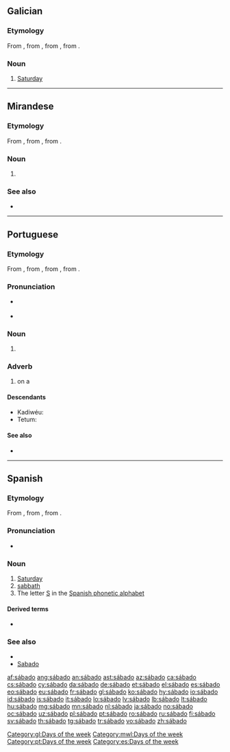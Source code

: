 ==Galician==
{{wikipedia|lang=gl}}

===Etymology===
From {{etyl|roa-opt|gl}} {{term|sabado|lang=roa-opt}}, from {{etyl|EL.|gl}} {{term|sabbatum|lang=la}}, from {{etyl|grc|gl}} {{term|σάββατον||Sabbath|tr=sabbaton|lang=grc}}, from {{etyl|he|gl}} {{term|שַׁבָּת||Sabbath|tr=shabát|lang=he}}.

===Noun===
{{head|gl|noun|g=m}}

# [[Saturday]]

[[Category:gl:Days of the week]]

----

==Mirandese==

===Etymology===
From {{etyl|EL.|mwl}} {{m|la|sabbatum}}, from {{etyl|grc|mwl}} {{m|grc|σάββατον||Sabbath|tr=sabbaton}}, from {{etyl|he|mwl}} {{m|he|שַׁבָּת||Sabbath|tr=shabát}}.

===Noun===
{{mwl-noun|m}}

# {{l/en|Saturday}}

===See also===
* {{list:days of the week/mwl}}

[[Category:mwl:Days of the week]]

----

==Portuguese==

===Etymology===
From {{etyl|roa-opt|pt}} {{m|roa-opt|sabado}}, from {{etyl|EL.|pt}} {{m|la|sabbatum}}, from {{etyl|grc|pt}} {{m|grc|σάββατον||Sabbath|tr=sabbaton}}, from {{etyl|he|pt}} {{m|he|שַׁבָּת||Sabbath|tr=shabát}}.

===Pronunciation===
* {{a|Portugal}} {{IPA|/ˈsa.βɐ.ðu/|lang=pt}}
* {{hyphenation|sá|ba|do|lang=pt}}

===Noun===
{{pt-noun|m|s}}

# {{l/en|Saturday}}

===Adverb===
{{pt-adv|-}}

# on a {{l/en|Saturday}}

====Descendants====
* Kadiwéu: {{l|kbc|xaabado}}
* Tetum: {{l|tet|loron-sábadu}}

====See also====
* {{list:days of the week/pt}}

[[Category:pt:Days of the week]]

----

==Spanish==

===Etymology===
From {{etyl|EL.|es}} {{m|la|sabbatum}}, from {{etyl|grc|es}} {{m|grc|σάββατον||Sabbath|tr=sabbaton}}, from {{etyl|he|es}} {{m|he|שַׁבָּת||Sabbath|tr=shabát}}.

===Pronunciation===
* {{IPA|/ˈsabado/|[ˈsaβaðo]|lang=es}}

===Noun===
{{es-noun|m|sábados}}

# [[Saturday]]
# [[sabbath]]
# The letter [[S]] in the [[:Appendix:Spanish phonetic alphabet|Spanish phonetic alphabet]]

====Derived terms====
* {{l|es|hacer sábado}}

===See also===
* {{list:days of the week/es}}
* [[Sabado]]

[[Category:es:Days of the week]]

[[af:sábado]]
[[ang:sábado]]
[[an:sábado]]
[[ast:sábado]]
[[az:sábado]]
[[ca:sábado]]
[[cs:sábado]]
[[cy:sábado]]
[[da:sábado]]
[[de:sábado]]
[[et:sábado]]
[[el:sábado]]
[[es:sábado]]
[[eo:sábado]]
[[eu:sábado]]
[[fr:sábado]]
[[gl:sábado]]
[[ko:sábado]]
[[hy:sábado]]
[[io:sábado]]
[[id:sábado]]
[[is:sábado]]
[[it:sábado]]
[[lo:sábado]]
[[lv:sábado]]
[[lb:sábado]]
[[lt:sábado]]
[[hu:sábado]]
[[mg:sábado]]
[[mn:sábado]]
[[nl:sábado]]
[[ja:sábado]]
[[no:sábado]]
[[oc:sábado]]
[[uz:sábado]]
[[pl:sábado]]
[[pt:sábado]]
[[ro:sábado]]
[[ru:sábado]]
[[fi:sábado]]
[[sv:sábado]]
[[th:sábado]]
[[tg:sábado]]
[[tr:sábado]]
[[vo:sábado]]
[[zh:sábado]]
